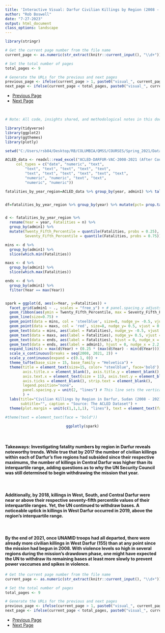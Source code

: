 ```yaml
---
title: 'Interactive Visual: Darfur Civilian Killings by Region (2008 - 2021) - Visual 3'
author: "Rob Boswell"
date: "7-27-2023"
output: html_document
class_options: landscape
---
```


```r

library(stringr)

# Get the current page number from the file name
current_page <- as.numeric(str_extract(knitr::current_input(), "\\d+"))

# Set the total number of pages
total_pages <- 9

# Generate the URLs for the previous and next pages
previous_page <- ifelse(current_page > 1, paste0("visual_", current_page - 1, "-darfur_violence-code_included.html"), NA)
next_page <- ifelse(current_page < total_pages, paste0("visual_", current_page + 1, "-darfur_violence-code_included.html"), NA)

```

<ul class="pager">
  <li><a href="`r previous_page`">Previous Page</a></li>
  <li><a href="`r next_page`">Next Page</a></li>
</ul>

<br>


```r

# Note: All code, insights shared, and methodological notes in this document and other documents in this portfolio ARE NOT open source and MUST be cited.

library(tidyverse)
library(ggplot2)
library(ggthemes)
library(plotly)

setwd("C:/Users/rsb84/Desktop/RB/COLUMBIA/QMSS/COURSES/Spring_2021/Data Visualization/End_project")

ACLED_data <- readxl::read_excel("ACLED-DARFUR-VAC-2008-2021 (After Course Ended-for 2023 Portfolio)-UPDATED VERSION-inter1_numbers_replaced_with_actor_names.xlsx", 
     col_types = c("date", "numeric", "text", 
         "text", "text", "text", "text", "text", 
         "text", "text", "text", "text", "text", "text", 
         "numeric", "numeric", "text", "text", 
         "numeric", "numeric"))

fatalities_by_year_region=ACLED_data %>% group_by(year, admin1) %>% tally(fatalities)


df=fatalities_by_year_region %>% group_by(year) %>% mutate(pct= prop.table(n) * 100)


d <- fatalities_by_year_region %>%
  rename(Year = year, Fatalities = n) %>%
  group_by(admin1) %>%
  mutate(Twenty_Fifth_Percentile = quantile(Fatalities, probs = 0.25),
         Seventy_Fifth_Percentile = quantile(Fatalities, probs = 0.75))

mins <- d %>%
  group_by(admin1) %>%
  slice(which.min(Fatalities))

maxs <- d %>%
  group_by(admin1) %>%
  slice(which.max(Fatalities))

ends <- d %>%
  group_by(admin1) %>%
  filter(Year == max(Year))


spark = ggplot(d, aes(x=Year, y=Fatalities)) +
  facet_grid(admin1 ~ ., scales = "free_y") + # panel.spacing.y adjusts the vertical space between sparklines in the facet
  geom_ribbon(aes(ymin = Twenty_Fifth_Percentile, max = Seventy_Fifth_Percentile), fill = 'grey80') +
  geom_line(size=0.75) +
  geom_point(data = mins, col = 'steelblue', size=8, nudge_y= -0.5, vjust = -0.5) +
  geom_point(data = maxs, col = 'red', size=8, nudge_y= 0.5, vjust = 0.5) +
  geom_text(data = mins, aes(label = Fatalities), nudge_y= -0.5, vjust = -0.5, color = "white", size = 4) +
  geom_text(data = maxs, aes(label = Fatalities), nudge_y= 0.5, vjust = 0.5, color = "white", size = 4) +
  geom_text(data = ends, aes(label = Fatalities), hjust = 0, nudge_x = 0.7) +
  geom_text(data = ends, aes(label = admin1), hjust = 0, nudge_x = 2.2, size=4, fontface="bold", color="black") +
  expand_limits(x = max(d$Year) + (0.25 * (max(d$Year) - min(d$Year)))) +
  scale_x_continuous(breaks = seq(2008, 2021, 2)) +
  scale_y_continuous(expand = c(0.1, 0)) +
  theme_tufte(base_size = 15, base_family = "Helvetica") +
  theme(title = element_text(size=15, color= "steelblue", face='bold'),
        axis.title.x = element_blank(), axis.title.y = element_blank(),
        axis.text.x = element_text(size = 11), axis.text.y = element_blank(),
        axis.ticks = element_blank(), strip.text = element_blank(),
        legend.position="none",
        panel.spacing.y = unit(2, "lines") # This line sets the vertical spacing between sparklines
        ) +
  labs(title="Civilian Killings by Region in Darfur, Sudan (2008 - 2021)",
       subtitle="", caption = "Source: The ACLED Dataset") +
  theme(plot.margin = unit(c(1,1,1,1), "lines"), text = element_text(face = "bold")) # Add margins around the plot, adjust the numbers to suit the layout

#theme(text = element_text(face = "bold"))


```

<center>
```r

ggplotly(spark)

```
</center>

<br>

#### **Takeaways:**  Investigating fatality numbers by region in Darfur reveals noteworthy trends. While true that by 2017 the number of civilian killings within each of Darfur's five regions had subsided since their respective maximums, the number of killings in Central Darfur was higher than its interquartile range, adding questions as to why the UN Security Council was still determined to begin withdrawing the mission that year. 

<br>

#### Additionally, by 2018, killings in West, South, and Central Darfur were near or above their respective seventy-fifth percentile values of their interquartile ranges. Yet, the UN continued to withdraw bases. A noticeable uptick in killings in West Darfur occurred in 2019, above the region's interquartile range.

<br>

#### By the end of 2021, once UNAMID troops had all departed, there were already more civilian killings in West Darfur (155) than at any point since the mission had begun in 2008. With violence levels so high in several regions during the mission's drawdown phase, one might have expected the UN to withdraw its remaining bases at least more slowly to prevent power vaccumes and spikes in violence.

```r

# Get the current page number from the file name
current_page <- as.numeric(str_extract(knitr::current_input(), "\\d+"))

# Set the total number of pages
total_pages <- 9

# Generate the URLs for the previous and next pages
previous_page <- ifelse(current_page > 1, paste0("visual_", current_page - 1, "-darfur_violence-code_included.html"), NA)
next_page <- ifelse(current_page < total_pages, paste0("visual_", current_page + 1, "-darfur_violence-code_included.html"), NA)

```

<ul class="pager">
  <li><a href="`r previous_page`">Previous Page</a></li>
  <li><a href="`r next_page`">Next Page</a></li>
</ul>
